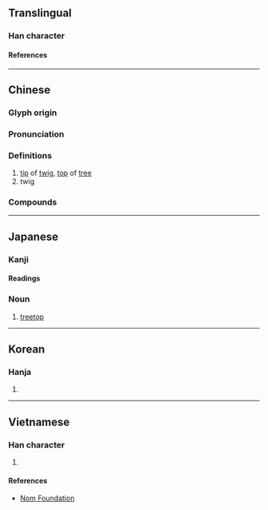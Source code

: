 {{character info}}
==Translingual==

===Han character===
{{Han char|rn=75|rad=木|as=04|sn=8|four=49920|canj=DFH|ids=⿰木少}}

====References====
{{Han ref|kx=0513.020|dkj=14490|dj=0898.120|hdz=21168.090|uh=676A}}

----

==Chinese==
{{zh-forms}}

===Glyph origin===
{{Han etym}}

===Pronunciation===
{{zh-pron
|m=miǎo
|c=miu5
|mc=y
|oc=y
|ma=
|cat=n
}}

===Definitions===
{{zh-hanzi}}

# [[tip]] of [[twig]], [[top]] of [[tree]]
# twig

===Compounds===
{{zh-der|杪季|杪曶|杪秋|杪忽|樹杪|杪小|末杪年|林杪|月杪|歲杪}}

----

==Japanese==

===Kanji===
{{ja-kanji|grade=|rs=木04}}

====Readings====
{{ja-readings
|goon=みょう<めう
|kanon=びょう<べう
|kun=こずえ-
}}

===Noun===
{{ja-noun|こずえ}}

# [[treetop]]

----

==Korean==

===Hanja===
{{ko-hanja|초}}

# {{rfdef|ko|sort=木04}}

----

==Vietnamese==

===Han character===
{{vi-readings|rs=木04|reading=[[diễu]], [[miểu]]}}

# {{rfdef|vi|sort=木04}}

====References====
* [http://nomfoundation.org/common/nom_details.php?codepoint=676a Nom Foundation]